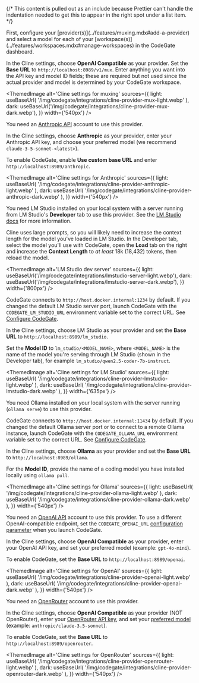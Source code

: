 {/* This content is pulled out as an include because Prettier can't handle the indentation needed to get this to appear in the right spot under a list item. */}



<Tabs groupId="provider" queryString="provider">
<TabItem value="mux" label="CodeGate muxing" default>
First, configure your [provider(s)](../features/muxing.mdx#add-a-provider) and
select a model for each of your
[workspace(s)](../features/workspaces.mdx#manage-workspaces) in the CodeGate dashboard.

In the Cline settings, choose **OpenAI Compatible** as your provider. Set the
**Base URL** to `http://localhost:8989/v1/mux`. Enter anything you want into the
API key and model ID fields; these are required but not used since the actual
provider and model is determined by your CodeGate workspace.

<ThemedImage
  alt='Cline settings for muxing'
  sources={{
    light: useBaseUrl(
      '/img/codegate/integrations/cline-provider-mux-light.webp'
    ),
    dark: useBaseUrl('/img/codegate/integrations/cline-provider-mux-dark.webp'),
  }}
  width={'540px'}
/>

</TabItem>
<TabItem value="anthropic" label="Anthropic">

You need an [Anthropic API](https://www.anthropic.com/api) account to use this
provider.

In the Cline settings, choose **Anthropic** as your provider, enter your
Anthropic API key, and choose your preferred model (we recommend
`claude-3-5-sonnet-<latest>`).

To enable CodeGate, enable **Use custom base URL** and enter
`http://localhost:8989/anthropic`.

<ThemedImage
  alt='Cline settings for Anthropic'
  sources={{
    light: useBaseUrl(
      '/img/codegate/integrations/cline-provider-anthropic-light.webp'
    ),
    dark: useBaseUrl(
      '/img/codegate/integrations/cline-provider-anthropic-dark.webp'
    ),
  }}
  width={'540px'}
/>

</TabItem>
<TabItem value="lmstudio" label="LM Studio">

You need LM Studio installed on your local system with a server running from LM
Studio's **Developer** tab to use this provider. See the
[LM Studio docs](https://lmstudio.ai/docs/api/server) for more information.

Cline uses large prompts, so you will likely need to increase the context length
for the model you've loaded in LM Studio. In the Developer tab, select the model
you'll use with CodeGate, open the **Load** tab on the right and increase the
**Context Length** to _at least_ 18k (18,432) tokens, then reload the model.

<ThemedImage
  alt='LM Studio dev server'
  sources={{
    light: useBaseUrl('/img/codegate/integrations/lmstudio-server-light.webp'),
    dark: useBaseUrl('/img/codegate/integrations/lmstudio-server-dark.webp'),
  }}
  width={'800px'}
/>

CodeGate connects to `http://host.docker.internal:1234` by default. If you
changed the default LM Studio server port, launch CodeGate with the
`CODEGATE_LM_STUDIO_URL` environment variable set to the correct URL. See
[Configure CodeGate](/codegate/how-to/configure.md).

In the Cline settings, choose LM Studio as your provider and set the **Base
URL** to `http://localhost:8989/lm_studio`.

Set the **Model ID** to `lm_studio/<MODEL_NAME>`, where `<MODEL_NAME>` is the
name of the model you're serving through LM Studio (shown in the Developer tab),
for example `lm_studio/qwen2.5-coder-7b-instruct`.

<LocalModelRecommendation />

<ThemedImage
  alt='Cline settings for LM Studio'
  sources={{
    light: useBaseUrl(
      '/img/codegate/integrations/cline-provider-lmstudio-light.webp'
    ),
    dark: useBaseUrl(
      '/img/codegate/integrations/cline-provider-lmstudio-dark.webp'
    ),
  }}
  width={'635px'}
/>

</TabItem>
<TabItem value="ollama" label="Ollama">

You need Ollama installed on your local system with the server running
(`ollama serve`) to use this provider.

CodeGate connects to `http://host.docker.internal:11434` by default. If you
changed the default Ollama server port or to connect to a remote Ollama
instance, launch CodeGate with the `CODEGATE_OLLAMA_URL` environment variable
set to the correct URL. See [Configure CodeGate](/codegate/how-to/configure.md).

In the Cline settings, choose **Ollama** as your provider and set the **Base
URL** to `http://localhost:8989/ollama`.

For the **Model ID**, provide the name of a coding model you have installed
locally using `ollama pull`.

<LocalModelRecommendation />

<ThemedImage
  alt='Cline settings for Ollama'
  sources={{
    light: useBaseUrl(
      '/img/codegate/integrations/cline-provider-ollama-light.webp'
    ),
    dark: useBaseUrl(
      '/img/codegate/integrations/cline-provider-ollama-dark.webp'
    ),
  }}
  width={'540px'}
/>

</TabItem>
<TabItem value="openai" label="OpenAI">

You need an [OpenAI API](https://openai.com/api/) account to use this provider.
To use a different OpenAI-compatible endpoint, set the `CODEGATE_OPENAI_URL`
[configuration parameter](../how-to/configure.md) when you launch CodeGate.

In the Cline settings, choose **OpenAI Compatible** as your provider, enter your
OpenAI API key, and set your preferred model (example: `gpt-4o-mini`).

To enable CodeGate, set the **Base URL** to `http://localhost:8989/openai`.

<ThemedImage
  alt='Cline settings for OpenAI'
  sources={{
    light: useBaseUrl(
      '/img/codegate/integrations/cline-provider-openai-light.webp'
    ),
    dark: useBaseUrl(
      '/img/codegate/integrations/cline-provider-openai-dark.webp'
    ),
  }}
  width={'540px'}
/>

</TabItem>
<TabItem value="openrouter" label="OpenRouter">

You need an [OpenRouter](https://openrouter.ai/) account to use this provider.

In the Cline settings, choose **OpenAI Compatible** as your provider (NOT
OpenRouter), enter your
[OpenRouter API key](https://openrouter.ai/settings/keys), and set your
[preferred model](https://openrouter.ai/models) (example:
`anthropic/claude-3.5-sonnet`).

To enable CodeGate, set the **Base URL** to `http://localhost:8989/openrouter`.

<ThemedImage
  alt='Cline settings for OpenRouter'
  sources={{
    light: useBaseUrl(
      '/img/codegate/integrations/cline-provider-openrouter-light.webp'
    ),
    dark: useBaseUrl(
      '/img/codegate/integrations/cline-provider-openrouter-dark.webp'
    ),
  }}
  width={'540px'}
/>

</TabItem>
</Tabs>
